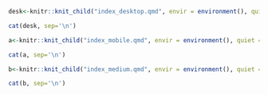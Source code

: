 
```{=html}
<meta name="title" content="Simon Oiry" />
<meta name="description" content="I am a PhD student in Marine Ecology at Nantes University. This is my personal website. " />
```

::: {.hide-on-small .hide-on-medium}
```r
desk<-knitr::knit_child("index_desktop.qmd", envir = environment(), quiet = TRUE)

cat(desk, sep='\n')
```
:::

::: {.hide-on-large .hide-on-medium}
```r
a<-knitr::knit_child("index_mobile.qmd", envir = environment(), quiet = TRUE)

cat(a, sep='\n')
```
:::

::: {.hide-on-large .hide-on-small}
```r
b<-knitr::knit_child("index_medium.qmd", envir = environment(), quiet = TRUE)

cat(b, sep='\n')
```
:::
